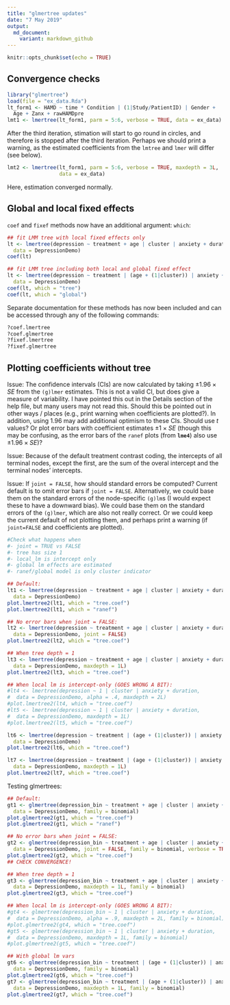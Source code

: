 ```yaml
---
title: "glmertree updates"
date: "7 May 2019"
output: 
  md_document:
    variant: markdown_github
---
```


```r
knitr::opts_chunk$set(echo = TRUE)
```

## Convergence checks

```r
library("glmertree")
load(file = "ex_data.Rda")
lt_form1 <- HAMD ~ time * Condition | (1|Study/PatientID) | Gender + 
  Age + Zanx + rawHAMDpre
lmt1 <- lmertree(lt_form1, parm = 5:6, verbose = TRUE, data = ex_data)
```

After the third iteration, stimation will start to go round in circles, and therefore is stopped after the third iteration. Perhaps we should print a warning, as the estimated coefficients from the `lmtree` and `lmer` will differ (see below).

```r
lmt2 <- lmertree(lt_form1, parm = 5:6, verbose = TRUE, maxdepth = 3L, 
                 data = ex_data)
```

Here, estimation converged normally.


## Global and local fixed effects

`coef` and `fixef` methods now have an additional argument: `which`:
 
```r
## fit LMM tree with local fixed effects only
lt <- lmertree(depression ~ treatment + age | cluster | anxiety + duration,
  data = DepressionDemo)
coef(lt)

## fit LMM tree including both local and global fixed effect
lt <- lmertree(depression ~ treatment | (age + (1|cluster)) | anxiety + duration,
  data = DepressionDemo)
coef(lt, which = "tree")
coef(lt, which = "global")
```

Separate documentation for these methods has now been included and can be accessed through any of the following commands:

```r
?coef.lmertree
?coef.glmertree
?fixef.lmertree
?fixef.glmertree
``` 


## Plotting coefficients without tree

Issue: The confidence intervals (CIs) are now calculated by taking $\pm 1.96 \times SE$ from the `(g)lmer` estimates. This is not a valid CI, but does give a measure of variability. I have pointed this out in the Details section of the help file, but many users may not read this. Should this be pointed out in other ways / places (e.g., print warning when coefficients are plotted?). In addition, using 1.96 may add additional optimism to these CIs. Should use $t$ values? Or plot error bars with coefficient estimates $\pm 1 \times SE$ (though this may be confusing, as the error bars of the `ranef` plots (from **`lme4`**) also use $\pm 1.96 \times SE$)?

Issue: Because of the default treatment contrast coding, the intercepts of all terminal nodes, except the first, are the sum of the overal intercept and the terminal nodes' intercepts. 

Issue: If `joint = FALSE`, how should standard errors be computed? Current default is to omit error bars if `joint = FALSE`. Alternatively, we could base them on the standard errors of the node-specific `(g)lm`s (I would expect these to have a downward bias). We could base them on the standard errors of the `(g)lmer`, which are also not really correct. Or we could keep the current default of not plotting them, and perhaps print a warning (if `joint=FALSE` and coefficients are plotted).

```r
#Check what happens when 
#- joint = TRUE vs FALSE
#- tree has size 1
#- local_lm is intercept only
#- global lm effects are estimated
#- ranef/global model is only cluster indicator

## Default:
lt1 <- lmertree(depression ~ treatment + age | cluster | anxiety + duration,
  data = DepressionDemo)
plot.lmertree2(lt1, which = "tree.coef")
plot.lmertree2(lt1, which = "ranef")

## No error bars when joint = FALSE:
lt2 <- lmertree(depression ~ treatment + age | cluster | anxiety + duration,
  data = DepressionDemo, joint = FALSE)
plot.lmertree2(lt2, which = "tree.coef")

## When tree depth = 1
lt3 <- lmertree(depression ~ treatment + age | cluster | anxiety + duration,
  data = DepressionDemo, maxdepth = 1L)
plot.lmertree2(lt3, which = "tree.coef")

## When local lm is intercept-only (GOES WRONG A BIT):
#lt4 <- lmertree(depression ~ 1 | cluster | anxiety + duration,
#  data = DepressionDemo, alpha = .4, maxdepth = 2L)
#plot.lmertree2(lt4, which = "tree.coef")
#lt5 <- lmertree(depression ~ 1 | cluster | anxiety + duration,
#  data = DepressionDemo, maxdepth = 1L)
#plot.lmertree2(lt5, which = "tree.coef")

lt6 <- lmertree(depression ~ treatment | (age + (1|cluster)) | anxiety + duration,
  data = DepressionDemo)
plot.lmertree2(lt6, which = "tree.coef")

lt7 <- lmertree(depression ~ treatment | (age + (1|cluster)) | anxiety + duration,
  data = DepressionDemo, maxdepth = 1L)
plot.lmertree2(lt7, which = "tree.coef")
```

Testing glmertrees:

```r
## Default:
gt1 <- glmertree(depression_bin ~ treatment + age | cluster | anxiety + duration,
  data = DepressionDemo, family = binomial)
plot.glmertree2(gt1, which = "tree.coef")
plot.glmertree2(gt1, which = "ranef")

## No error bars when joint = FALSE:
gt2 <- glmertree(depression_bin ~ treatment + age | cluster | anxiety + duration,
  data = DepressionDemo, joint = FALSE, family = binomial, verbose = TRUE)
plot.glmertree2(gt2, which = "tree.coef")
## CHECK CONVERGENCE!

## When tree depth = 1
gt3 <- glmertree(depression_bin ~ treatment + age | cluster | anxiety + duration,
  data = DepressionDemo, maxdepth = 1L, family = binomial)
plot.glmertree2(gt3, which = "tree.coef")

## When local lm is intercept-only (GOES WRONG A BIT):
#gt4 <- glmertree(depression_bin ~ 1 | cluster | anxiety + duration,
#  data = DepressionDemo, alpha = .9, maxdepth = 2L, family = binomial)
#plot.glmertree2(gt4, which = "tree.coef")
#gt5 <- glmertree(depression_bin ~ 1 | cluster | anxiety + duration,
#  data = DepressionDemo, maxdepth = 1L, family = binomial)
#plot.glmertree2(gt5, which = "tree.coef")

## With global lm vars 
gt6 <- glmertree(depression_bin ~ treatment | (age + (1|cluster)) | anxiety + duration,
  data = DepressionDemo, family = binomial)
plot.glmertree2(gt6, which = "tree.coef")
gt7 <- glmertree(depression_bin ~ treatment | (age + (1|cluster)) | anxiety + duration,
  data = DepressionDemo, maxdepth = 1L, family = binomial)
plot.glmertree2(gt7, which = "tree.coef")

```



